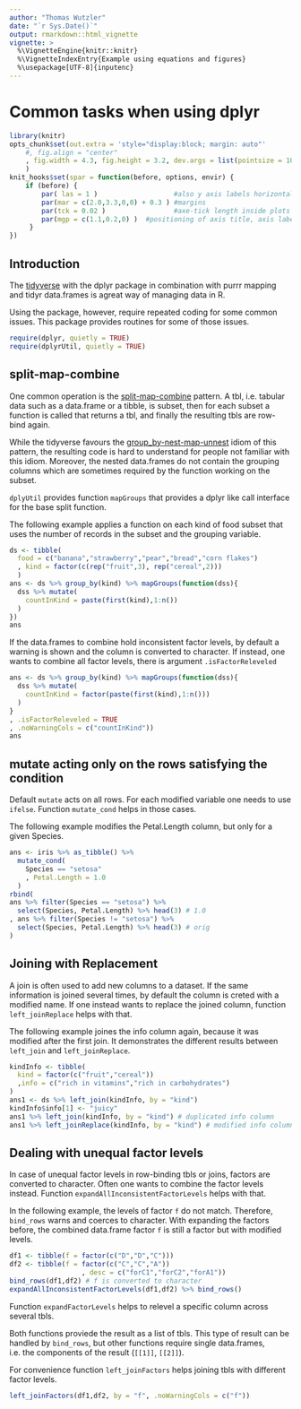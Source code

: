 ```yaml
---
author: "Thomas Wutzler"
date: "`r Sys.Date()`"
output: rmarkdown::html_vignette
vignette: >
  %\VignetteEngine{knitr::knitr}
  %\VignetteIndexEntry{Example using equations and figures}
  %\usepackage[UTF-8]{inputenc}
---
```


<!-- 
README.md is generated from README.Rmd. Please edit that file
rmarkdown::render(
  "vignettes/dplyrUtilUsage.Rmd", output_format = rmarkdown::md_document()) 
-->

Common tasks when using dplyr
=============================

```r
library(knitr)
opts_chunk$set(out.extra = 'style="display:block; margin: auto"'
    #, fig.align = "center"
    , fig.width = 4.3, fig.height = 3.2, dev.args = list(pointsize = 10)
    )
knit_hooks$set(spar = function(before, options, envir) {
    if (before) {
        par( las = 1 )                   #also y axis labels horizontal
        par(mar = c(2.0,3.3,0,0) + 0.3 ) #margins
        par(tck = 0.02 )                 #axe-tick length inside plots             
        par(mgp = c(1.1,0.2,0) )  #positioning of axis title, axis labels, axis
     }
})
```


Introduction
------------

The [tidyverse](https://r4ds.had.co.nz/transform.html) 
with the dplyr package in combination 
with purrr mapping and tidyr data.frames
is agreat way of managing data in R.

Using the package, however, require repeated coding for some common issues.
This package provides routines for some of those issues.

```r
require(dplyr, quietly = TRUE)
require(dplyrUtil, quietly = TRUE)
```

split-map-combine
-----------------
One common operation is the 
[split-map-combine](https://coolbutuseless.bitbucket.io/2018/03/03/split-apply-combine-my-search-for-a-replacement-for-group_by---do/) 
pattern. 
A tbl, i.e. tabular data such as a data.frame or a tibble,  is
subset, then for each subset a function is called that returns a tbl, and
finally the resulting tbls are row-bind again.

While the tidyverse favours the 
[group_by-nest-map-unnest](https://coolbutuseless.bitbucket.io/2018/03/03/split-apply-combine-my-search-for-a-replacement-for-group_by---do/#split-apply-combine---current-era-tidyverse-group_by-nest-mutatemap) 
idiom of this pattern,
the resulting code is hard to understand for people not familiar
with this idiom. Moreover, the nested data.frames do not 
contain the grouping columns which are sometimes required by
the function working on the subset.

`dplyUtil` provides function `mapGroups` that provides a dplyr like
call interface for the base split function.

The following example applies a function on each kind of food subset
that uses the number of records in the subset and the grouping variable.
```r
ds <- tibble(
  food = c("banana","strawberry","pear","bread","corn flakes")
  , kind = factor(c(rep("fruit",3), rep("cereal",2)))
  )
ans <- ds %>% group_by(kind) %>% mapGroups(function(dss){
  dss %>% mutate(
    countInKind = paste(first(kind),1:n())
  )
})
ans
```

If the data.frames to combine hold inconsistent factor levels, by default
a warning is shown and the column is converted to character. 
If instead, one wants to combine all factor levels, there is argument 
`.isFactorReleveled`

```r
ans <- ds %>% group_by(kind) %>% mapGroups(function(dss){
  dss %>% mutate(
    countInKind = factor(paste(first(kind),1:n()))
  )
}
, .isFactorReleveled = TRUE
, .noWarningCols = c("countInKind"))
ans
```

mutate acting only on the rows satisfying the condition
-------------------------------------------------------

Default `mutate` acts on all rows. For each modified variable one needs to
use `ifelse`. Function `mutate_cond` helps in those cases.

The following example modifies the Petal.Length column, but only for
a given Species.

```r
ans <- iris %>% as_tibble() %>% 
  mutate_cond(
    Species == "setosa"
    , Petal.Length = 1.0
  )
rbind(
ans %>% filter(Species == "setosa") %>% 
  select(Species, Petal.Length) %>% head(3) # 1.0
, ans %>% filter(Species != "setosa") %>% 
  select(Species, Petal.Length) %>% head(3) # orig
) 
```

Joining with Replacement
------------------------

A join is often used to add new columns to a dataset.
If the same information is joined several times, by default the
column is creted with a modified name.
If one instead wants to replace the joined column, function
`left_joinReplace` helps with that.

The following example joines the info column again, 
because it was modified after the first join.
It demonstrates the different results between `left_join` and
`left_joinReplace`.

```r
kindInfo <- tibble(
  kind = factor(c("fruit","cereal"))
  ,info = c("rich in vitamins","rich in carbohydrates")
)
ans1 <- ds %>% left_join(kindInfo, by = "kind")
kindInfo$info[1] <- "juicy"
ans1 %>% left_join(kindInfo, by = "kind") # duplicated info column
ans1 %>% left_joinReplace(kindInfo, by = "kind") # modified info column
```

Dealing with unequal factor levels
----------------------------------

In case of unequal factor levels in row-binding tbls or joins,
factors are converted to character.
Often one wants to combine the factor levels instead.
Function `expandAllInconsistentFactorLevels` helps with that.

In the following example, the levels of factor `f` do not match.
Therefore, `bind_rows` warns and coerces to character.
With expanding the factors before, the combined data.frame factor `f`
is still a factor but with modified levels.

```r
df1 <- tibble(f = factor(c("D","D","C")))
df2 <- tibble(f = factor(c("C","C","A"))
                  , desc = c("forC1","forC2","forA1"))
bind_rows(df1,df2) # f is converted to character
expandAllInconsistentFactorLevels(df1,df2) %>% bind_rows()
```

Function `expandFactorLevels` helps to relevel a specific column 
across several tbls.

Both functions proviede the result as a list of
tbls. This type of result can be handled by `bind_rows`, 
but other functions require
single data.frames, i.e. the components of the result (`[[1]]`, `[[2]]`).

For convenience function `left_joinFactors` helps joining 
tbls with different factor levels.
```r
left_joinFactors(df1,df2, by = "f", .noWarningCols = c("f"))
```


